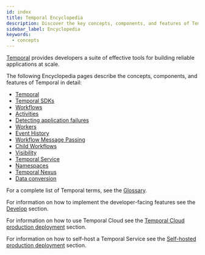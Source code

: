 ```yaml
---
id: index
title: Temporal Encyclopedia
description: Discover the key concepts, components, and features of Temporal for building scalable and reliable applications. Learn about Temporal SDKs, Workflows, Activities, Workers, and more.
sidebar_label: Encyclopedia
keywords:
  - concepts
---
```


[Temporal](/evaluate/why-temporal) provides developers a suite of effective tools for building reliable applications at scale.

The following Encyclopedia pages describe the concepts, components, and features of Temporal in detail:

- [Temporal](/temporal)
- [Temporal SDKs](/encyclopedia/temporal-sdks)
- [Workflows](/workflows)
- [Activities](/activities)
- [Detecting application failures](/encyclopedia/detecting-application-failures)
- [Workers](/workers)
- [Event History](encyclopedia/event-history/)
- [Workflow Message Passing](/encyclopedia/workflow-message-passing/)
- [Child Workflows](/child-workflows)
- [Visibility](/visibility)
- [Temporal Service](/temporal-service)
- [Namespaces](/namespaces)
- [Temporal Nexus](/nexus)
- [Data conversion](/dataconversion)

For a complete list of Temporal terms, see the [Glossary](/glossary).

For information on how to implement the developer-facing features see the [Develop](/develop) section.

For information on how to use Temporal Cloud see the [Temporal Cloud production deployment](/cloud) section.

For information on how to self-host a Temporal Service see the [Self-hosted production deployment](/self-hosted-guide) section.
